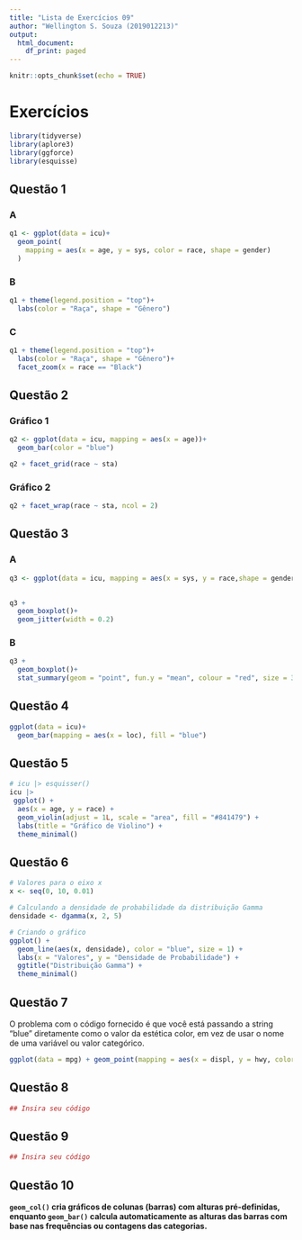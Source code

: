 ```yaml
---
title: "Lista de Exercícios 09"
author: "Wellington S. Souza (2019012213)"
output:
  html_document:
    df_print: paged
---
```


<!-- EDITE AS INFORMAÇÕES ACIMA -->

```r
knitr::opts_chunk$set(echo = TRUE)

```



# Exercícios

```r
library(tidyverse)
library(aplore3)
library(ggforce)
library(esquisse)
```

## Questão 1

### A
```r
q1 <- ggplot(data = icu)+ 
  geom_point(
    mapping = aes(x = age, y = sys, color = race, shape = gender)
  )
```

### B
```r
q1 + theme(legend.position = "top")+
  labs(color = "Raça", shape = "Gênero")
```
### C
```r
q1 + theme(legend.position = "top")+
  labs(color = "Raça", shape = "Gênero")+
  facet_zoom(x = race == "Black")
```

## Questão 2

### Gráfico 1
```r
q2 <- ggplot(data = icu, mapping = aes(x = age))+
  geom_bar(color = "blue")

q2 + facet_grid(race ~ sta)

```

### Gráfico 2
```r
q2 + facet_wrap(race ~ sta, ncol = 2)
```

## Questão 3

### A
```r
q3 <- ggplot(data = icu, mapping = aes(x = sys, y = race,shape = gender, color = ser))
  

q3 + 
  geom_boxplot()+
  geom_jitter(width = 0.2)
```

### B
```r
q3 + 
  geom_boxplot()+
  stat_summary(geom = "point", fun.y = "mean", colour = "red", size = 3)
```

## Questão 4

```r
ggplot(data = icu)+
  geom_bar(mapping = aes(x = loc), fill = "blue")
```

## Questão 5

```r
# icu |> esquisser()
icu |> 
 ggplot() +
  aes(x = age, y = race) +
  geom_violin(adjust = 1L, scale = "area", fill = "#841479") +
  labs(title = "Gráfico de Violino") +
  theme_minimal() 
```

## Questão 6

```r
# Valores para o eixo x
x <- seq(0, 10, 0.01)

# Calculando a densidade de probabilidade da distribuição Gamma
densidade <- dgamma(x, 2, 5)

# Criando o gráfico
ggplot() +
  geom_line(aes(x, densidade), color = "blue", size = 1) +
  labs(x = "Valores", y = "Densidade de Probabilidade") +
  ggtitle("Distribuição Gamma") +
  theme_minimal()
```

## Questão 7

O problema com o código fornecido é que você está passando a string "blue" diretamente como o valor da estética color, em vez de usar o nome de uma variável ou valor categórico.

```r
ggplot(data = mpg) + geom_point(mapping = aes(x = displ, y = hwy, color = "blue"))
```



## Questão 8

```r
## Insira seu código
```

## Questão 9

```r
## Insira seu código
```

## Questão 10

**`geom_col()` cria gráficos de colunas (barras) com alturas pré-definidas, enquanto `geom_bar()` calcula automaticamente as alturas das barras com base nas frequências ou contagens das categorias.**

